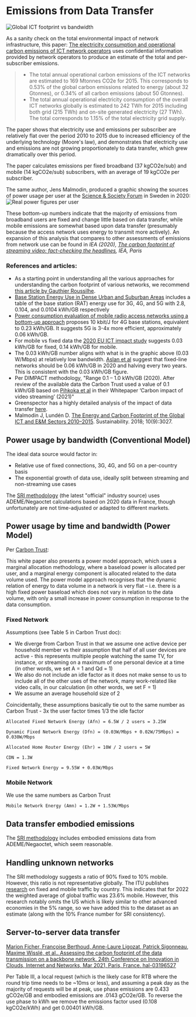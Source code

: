 # Emissions from Data Transfer

![Global ICT footprint vs bandwidth](images/malmodin-sweden-2018.png)

As a sanity check on the total environmental impact of network infrastructure, this paper: [The electricity consumption and operational carbon emissions of ICT network operators](https://www.diva-portal.org/smash/get/diva2:1177210/FULLTEXT01.pdf) uses confidential information provided by network operators to produce an estimate of the total and per-subscriber emissions.

> - The total annual operational carbon emissions of the ICT networks are estimated to 169 Mtonnes CO2e for 2015. This corresponds to 0.53% of the global carbon emissions related to energy (about 32 Gtonnes), or 0.34% of all carbon emissions (about 50 Gtonnes).
> - The total annual operational electricity consumption of the overall ICT networks globally is estimated to 242 TWh for 2015 including both grid (215 TWh) and on-site generated electricity (27 TWh). The total corresponds to 1.15% of the total electricity grid supply.

The paper shows that electricity use and emissions per subscriber are relatively flat over the period 2010 to 2015 due to increased efficiency of the underlying technology (Moore's law), and demonstrates that electricity use and emissions are not growing proportionately to data transfer, which grew dramatically over this period.

The paper calculates emissions per fixed broadband (37 kgCO2e/sub) and mobile (14 kgCO2e/sub) subscribers, with an average of 19 kgCO2e per subscriber.

The same author, Jens Malmodin, produced a graphic showing the sources of power usage per user at the [Science & Society Forum](https://www.youtube.com/watch?v=Xo0PB5i_b4Y&t=2520s) in Sweden in 2020:
![Real power figures per user](images/malmodin2020.png)

These bottom-up numbers indicate that the majority of emissions from broadband users are fixed and change little based on data transfer, while mobile emissions are somewhat based upon data transfer (presumably because the access network uses energy to transmit more actively). An expansion of this analysis that compares to other assessments of emissions from network use can be found in _IEA (2020), [The carbon footprint of streaming video: fact-checking the headlines](https://www.iea.org/commentaries/the-carbon-footprint-of-streaming-video-fact-checking-the-headlines), IEA, Paris_

### References and articles:

- As a starting point in understanding all the various approaches for understanding the carbon footprint of various networks, we recommend [this article by Gauthier Roussilhe](https://gauthierroussilhe.com/articles/explications-sur-l-empreinte-carbone-du-streaming-et-du-transfert-de-donnees).
- [Base Station Energy Use in Dense Urban and Suburban Areas](https://ieeexplore.ieee.org/document/10005276?source=authoralert) includes a table of the base station (RAT) energy use for 3G, 4G, and 5G with 2.8, 0.104, and 0.0104 kWh/GB respectively
- [Power consumption evaluation of mobile radio access networks using a bottom-up approach](https://hera.futuregenerations.be/sites/www.futuregenerations.be/files/summary_masterthesis4g5g_louisgolard.pdf) proposes 10 kbit/J for 4G base stations, equivalent to 0.23 kWh/GB. It suggests 5G is 3-4x more efficient, approximately 0.06 kWh/GB.
 - For mobile vs fixed data the [2020 EU ICT impact study](https://circabc.europa.eu/sd/a/8b7319ba-ce4f-49ea-a6e6-b28df00b20d1/ICT%20impact%20study%20final.pdf) suggests 0.03 kWh/GB for fixed, 0.14 kWh/GB for mobile.
 - The 0.03 kWh/GB number aligns with what is in the graphic above (0.03 W/Mbps) at relatively low bandwidth. [Aslan et al](https://onlinelibrary.wiley.com/doi/10.1111/jiec.12630) suggest that fixed-line networks should be 0.06 kWh/GB in 2020 and halving every two years. This is consistent with the 0.03 kWh/GB figure.
- Per DIMPACT methodology, "Range 0.1 – 1.0 kWh/GB (2020). After review of the available data the Carbon Trust used a value of 0.1 kWh/GB based on [Pihkoka et al](https://www.mdpi.com/2071-1050/10/7/2494) in their Whitepaper ‘Carbon impact of video streaming’ (2021)"
- Greenspector has a highly detailed analysis of the impact of data transfer [here](https://greenspector.com/en/what-impact-does-the-network-have-on-digital-services/).
- Malmodin J, Lundén D. [The Energy and Carbon Footprint of the Global ICT and E&M Sectors 2010–2015](https://doi.org/10.3390/su10093027). Sustainability. 2018; 10(9):3027.

## Power usage by bandwidth (Conventional Model)

The ideal data source would factor in:
- Relative use of fixed connections, 3G, 4G, and 5G on a per-country basis
- The exponential growth of data use, ideally split between streaming and non-streaming use cases

The [SRI methodology](https://www.sri-france.org/wp-content/uploads/2023/06/SRI_Calculating-the-carbon-footprint_V2.pdf) (the latest "official" industry source) uses ADEME/Negaoctet calculations based on 2020 data in France, though unfortunately are not time-adjusted or adapted to different markets.

## Power usage by time and bandwidth (Power Model)

Per [Carbon Trust](https://ctprodstorageaccountp.blob.core.windows.net/prod-drupal-files/documents/resource/public/Carbon-impact-of-video-streaming.pdf):

This white paper also presents a power model approach, which uses a marginal allocation methodology, where a baseload power is allocated per user, and a marginal energy component is allocated related to the data volume used. The power model approach recognises that the dynamic relation of energy to data volume in a network is very flat – i.e. there is a high fixed power baseload which does not vary in relation to the data volume, with
only a small increase in power consumption in response
to the data consumption.

### Fixed Network

Assumptions (see Table 5 in Carbon Trust doc):

- We diverge from Carbon Trust in that we assume one active device per household member vs their assumption that half of all user devices are active - this represents multiple people watching the same TV, for instance, or streaming on a maximum of one personal device at a time (in other words, we set A = 1 and Qd = 1)
- We also do not include an idle factor as it does not make sense to us to include all of the other uses of the network, many work-related like video calls, in our calculation (in other words, we set F = 1)
- We assume an average household size of 2

Coincidentally, these assumptions basically tie out to the same number as Carbon Trust - 3x the user factor times 1/3 the idle factor

```equation
Allocated Fixed Network Energy (Afn) = 6.5W / 2 users = 3.25W

Dynamic Fixed Network Energy (Dfn) = (0.03W/Mbps + 0.02W/75Mbps) = 0.030W/Mbps

Allocated Home Router Energy (Ehr) = 10W / 2 users = 5W

CDN = 1.3W

Fixed Network Energy = 9.55W + 0.03W/Mbps
```

### Mobile Network

We use the same numbers as Carbon Trust

```equation
Mobile Network Energy (Amn) = 1.2W + 1.53W/Mbps
```

## Data transfer embodied emissions

The [SRI methodology](https://www.sri-france.org/wp-content/uploads/2023/06/SRI_Calculating-the-carbon-footprint_V2.pdf) includes embodied emissions data from ADEME/Negaoctet, which seem reasonable.

## Handling unknown networks
The SRI methodology suggests a ratio of 90% fixed to 10% mobile. However, this ratio is not representative globally. The ITU publishes [research](https://datahub.itu.int) on fixed and mobile traffic by country. This indicates that for 2022 the weighted average of global traffic was 23.6% mobile. However, this research notably omits the US which is likely similar to other advanced economies in the 5% range, so we have added this to the dataset as an estimate (along with the 10% France number for SRI consistency).

## Server-to-server data transfer
[Marion Ficher, Françoise Berthoud, Anne-Laure Ligozat, Patrick Sigonneau, Maxime Wisslé, et al.. Assessing the carbon footprint of the data transmission on a backbone network. 24th Conference on Innovation in Clouds, Internet and Networks, Mar 2021, Paris, France. hal-03196527](https://hal.science/hal-03196527)

Per Table III, a local request (which is the likely case for RTB where the round trip time needs to be ~10ms or less), and assuming a peak day as the majority of requests will be at peak, use phase emissions are 0.433 gCO2e/GB and embodied emissions are .0143 gCO2e/GB. To reverse the use phase to kWh we remove the emissions factor used (0.108 kgCO2e/kWh) and get 0.00401 kWh/GB.
